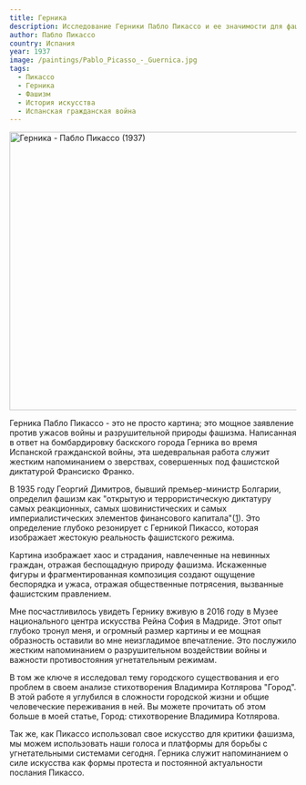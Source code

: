 ```yaml
---
title: Герника
description: Исследование Герники Пабло Пикассо и ее значимости для фашистской диктатуры того времени.
author: Пабло Пикассо
country: Испания
year: 1937
image: /paintings/Pablo_Picasso_-_Guernica.jpg
tags:
  - Пикассо
  - Герника
  - Фашизм
  - История искусства
  - Испанская гражданская война
---
```


<Image className="w-full" width="1080" height="489" src="/paintings/Pablo_Picasso_-_Guernica.jpg"
       alt="Герника - Пабло Пикассо (1937)"
       caption="Герника - Пабло Пикассо (1937)"/>

Герника Пабло Пикассо - это не просто картина; это мощное заявление против ужасов войны и разрушительной природы фашизма. Написанная в ответ на бомбардировку баскского города Герника во время Испанской гражданской войны, эта шедевральная работа служит жестким напоминанием о зверствах, совершенных под фашистской диктатурой Франсиско Франко.

В 1935 году Георгий Димитров, бывший премьер-министр Болгарии, определил фашизм как "открытую и террористическую диктатуру самых реакционных, самых шовинистических и самых империалистических элементов финансового капитала"([1](https://en.wikipedia.org/wiki/Georgi_Dimitrov)). Это определение глубоко резонирует с Герникой Пикассо, которая изображает жестокую реальность фашистского режима.

Картина изображает хаос и страдания, навлеченные на невинных граждан, отражая беспощадную природу фашизма. Искаженные фигуры и фрагментированная композиция создают ощущение беспорядка и ужаса, отражая общественные потрясения, вызванные фашистским правлением.

Мне посчастливилось увидеть Гернику вживую в 2016 году в Музее национального центра искусства Рейна София в Мадриде. Этот опыт глубоко тронул меня, и огромный размер картины и ее мощная образность оставили во мне неизгладимое впечатление. Это послужило жестким напоминанием о разрушительном воздействии войны и важности противостояния угнетательным режимам.

В том же ключе я исследовал тему городского существования и его проблем в своем анализе стихотворения Владимира Котлярова "Город". В этой работе я углубился в сложности городской жизни и общие человеческие переживания в ней. Вы можете прочитать об этом больше в моей статье, <Link href="/posts/city-a-poem-from-vladimir-kotlyarov">Город: стихотворение Владимира Котлярова</Link>.

Так же, как Пикассо использовал свое искусство для критики фашизма, мы можем использовать наши голоса и платформы для борьбы с угнетательными системами сегодня. Герника служит напоминанием о силе искусства как формы протеста и постоянной актуальности послания Пикассо.

